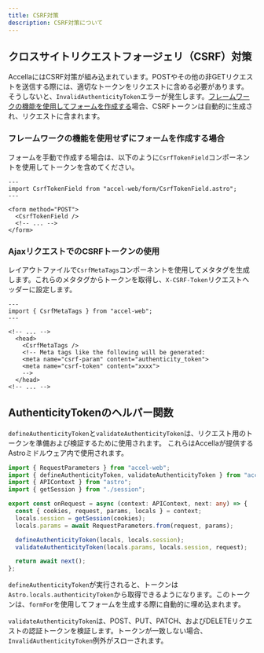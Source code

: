 ```yaml
---
title: CSRF対策
description: CSRF対策について
---
```


## クロスサイトリクエストフォージェリ（CSRF）対策

AccellaにはCSRF対策が組み込まれています。POSTやその他の非GETリクエストを送信する際には、適切なトークンをリクエストに含める必要があります。
そうしないと、`InvalidAuthenticityToken`エラーが発生します。[フレームワークの機能を使用してフォームを作成する](form_and_parameters)場合、CSRFトークンは自動的に生成され、リクエストに含まれます。

### フレームワークの機能を使用せずにフォームを作成する場合

フォームを手動で作成する場合は、以下のように`CsrfTokenField`コンポーネントを使用してトークンを含めてください。

```astro
---
import CsrfTokenField from "accel-web/form/CsrfTokenField.astro";
---

<form method="POST">
  <CsrfTokenField />
  <!-- ... -->
</form>
```

### AjaxリクエストでのCSRFトークンの使用

レイアウトファイルで`CsrfMetaTags`コンポーネントを使用してメタタグを生成します。これらのメタタグからトークンを取得し、`X-CSRF-Token`リクエストヘッダーに設定します。

```astro
---
import { CsrfMetaTags } from "accel-web";
---

<!-- ... -->
  <head>
    <CsrfMetaTags />
    <!-- Meta tags like the following will be generated:
    <meta name="csrf-param" content="authenticity_token">
    <meta name="csrf-token" content="xxxx">
    -->
  </head>
<!-- ... -->
```



## AuthenticityTokenのヘルパー関数

`defineAuthenticityToken`と`validateAuthenticityToken`は、リクエスト用のトークンを準備および検証するために使用されます。
これらはAccellaが提供するAstroミドルウェア内で使用されます。

```ts
import { RequestParameters } from "accel-web";
import { defineAuthenticityToken, validateAuthenticityToken } from "accel-web/csrf";
import { APIContext } from "astro";
import { getSession } from "./session";

export const onRequest = async (context: APIContext, next: any) => {
  const { cookies, request, params, locals } = context;
  locals.session = getSession(cookies);
  locals.params = await RequestParameters.from(request, params);

  defineAuthenticityToken(locals, locals.session);
  validateAuthenticityToken(locals.params, locals.session, request);

  return await next();
};
```

`defineAuthenticityToken`が実行されると、トークンは`Astro.locals.authenticityToken`から取得できるようになります。このトークンは、`formFor`を使用してフォームを生成する際に自動的に埋め込まれます。

`validateAuthenticityToken`は、POST、PUT、PATCH、およびDELETEリクエストの認証トークンを検証します。トークンが一致しない場合、`InvalidAuthenticityToken`例外がスローされます。

